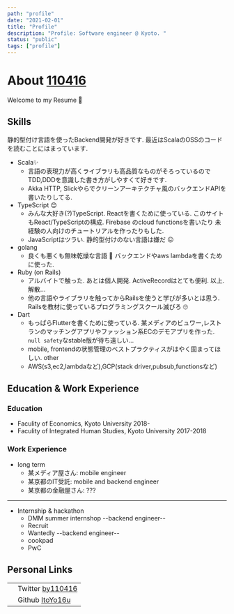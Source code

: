 ---
path: "profile"
date: "2021-02-01"
title: "Profile"
description: "Profile: Software engineer @ Kyoto. "
status: "public"
tags: ["profile"]
---

# About [110416](https://twitter.com/by110416)


Welcome to my Resume<span> 🎉</span>


## Skills

静的型付け言語を使ったBackend開発が好きです. 最近はScalaのOSSのコードを読むことにはまっています.
- Scala✨
  - 言語の表現力が高くライブラリも高品質なものがそろっているのでTDD,DDDを意識した書き方がしやすくて好きです.
  - Akka HTTP, Slickやらでクリーンアーキテクチャ風のバックエンドAPIを書いたりしてる.
- TypeScript 😊
  - みんな大好き(?)TypeScript. Reactを書くために使っている. このサイトもReact/TypeScriptの構成. 
  Firebase のcloud functionsを書いたり
  未経験の人向けのチュートリアルを作ったりもした. 
  - JavaScriptはツラい. 静的型付けのない言語は嫌だ 😖
- golang
  - 良くも悪くも無味乾燥な言語 🤔 バックエンドやaws lambdaを書くために使った.
- Ruby (on Rails)
  - アルバイトで触った. あとは個人開発. ActiveRecordはとても便利.  以上. 解散...
  - 他の言語やライブラリを触ってからRailsを使うと学びが多いとは思う. 
  Railsを教材に使っているプログラミングスクール滅びろ 🙄
- Dart
  - もっぱらFlutterを書くために使っている. 某メディアのビュワー,レストランのマッチングアプリやファッション系ECのデモアプリを作った.
   `null safety`なstable版が待ち遠しい...
  - mobile, frontendの状態管理のベストプラクティスがはやく固まってほしい.
other
  - AWS(s3,ec2,lambdaなど),GCP(stack driver,pubsub,functionsなど)

## Education & Work Experience

### Education
- Faculity of Economics, Kyoto University 2018-
- Faculity of Integrated Human Studies, Kyoto University 2017-2018

### Work Experience
- long term
  - 某メディア屋さん: mobile engineer
  - 某京都のIT受託: mobile and backend engineer
  - 某京都の金融屋さん: ???

---

- Internship & hackathon
  - DMM summer internshop --backend engineer--
  - Recruit
  - Wantedly --backend engineer--
  - cookpad 
  - PwC

## Personal Links
|||
|---|---|
|<TwitterIcon twitterId="by110416" /> |Twitter [by110416](https://twitter.com/by110416)|
|<GithubIcon githubId="ItoYo16u"/>| Github [ItoYo16u](https://github.com/ItoYo16u)|
